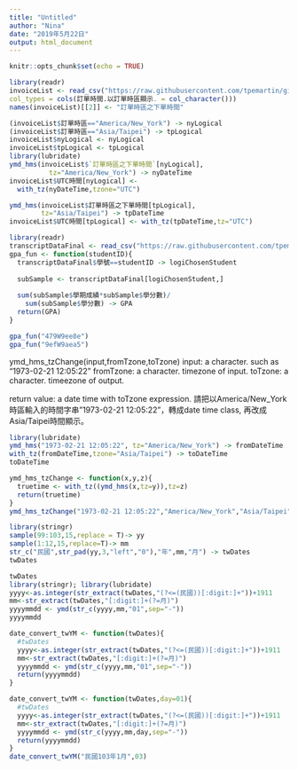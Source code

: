 ```yaml
---
title: "Untitled"
author: "Nina"
date: "2019年5月22日"
output: html_document
---
```


```r
knitr::opts_chunk$set(echo = TRUE)
```
```r
library(readr)
invoiceList <- read_csv("https://raw.githubusercontent.com/tpemartin/github-data/master/invoiceList.csv",
col_types = cols(訂單時間.以訂單時區顯示. = col_character()))
names(invoiceList)[[2]] <- "訂單時區之下單時間"
```

```r
(invoiceList$訂單時區=="America/New_York") -> nyLogical
(invoiceList$訂單時區=="Asia/Taipei") -> tpLogical
invoiceList$nyLogical <- nyLogical
invoiceList$tpLogical <- tpLogical
library(lubridate)
ymd_hms(invoiceList$`訂單時區之下單時間`[nyLogical],
          tz="America/New_York") -> nyDateTime
invoiceList$UTC時間[nyLogical] <-
  with_tz(nyDateTime,tzone="UTC")
```

```r
ymd_hms(invoiceList$訂單時區之下單時間[tpLogical],
        tz="Asia/Taipei") -> tpDateTime
invoiceList$UTC時間[tpLogical] <- with_tz(tpDateTime,tz="UTC")
```

```r
library(readr)
transcriptDataFinal <- read_csv("https://raw.githubusercontent.com/tpemartin/github-data/master/transcriptDataFinal.csv")
gpa_fun <- function(studentID){
  transcriptDataFinal$學號==studentID -> logiChosenStudent
  
  subSample <- transcriptDataFinal[logiChosenStudent,]
  
  sum(subSample$學期成績*subSample$學分數)/
    sum(subSample$學分數) -> GPA
  return(GPA)
}
```

```r
gpa_fun("479W9ee8e")
gpa_fun("9efW9aea5")
```
ymd_hms_tzChange(input,fromTzone,toTzone)
input: a character. such as "1973-02-21 12:05:22"
fromTzone: a character. timezone of input.
toTzone: a character. timeezone of output.

return value: a date time with toTzone expression.
請把以America/New_York時區輸入的時間字串"1973-02-21 12:05:22"，轉成date time class, 再改成Asia/Taipei時間顯示。

```r
library(lubridate)
ymd_hms("1973-02-21 12:05:22", tz="America/New_York") -> fromDateTime
with_tz(fromDateTime,tzone="Asia/Taipei") -> toDateTime
toDateTime
```

```r
ymd_hms_tzChange <- function(x,y,z){
  truetime <- with_tz((ymd_hms(x,tz=y)),tz=z)
  return(truetime)
}
ymd_hms_tzChange("1973-02-21 12:05:22","America/New_York","Asia/Taipei")
```

```r
library(stringr)
sample(99:103,15,replace = T)-> yy
sample(1:12,15,replace=T)-> mm
str_c("民國",str_pad(yy,3,"left","0"),"年",mm,"月") -> twDates
twDates
```

```r
twDates
library(stringr); library(lubridate)
yyyy<-as.integer(str_extract(twDates,"(?<=(民國))[:digit:]+"))+1911
mm<-str_extract(twDates,"[:digit:]+(?=月)")
yyyymmdd <- ymd(str_c(yyyy,mm,"01",sep="-"))
yyyymmdd
```


```r
date_convert_twYM <- function(twDates){
  #twDates
  yyyy<-as.integer(str_extract(twDates,"(?<=(民國))[:digit:]+"))+1911
  mm<-str_extract(twDates,"[:digit:]+(?=月)")
  yyyymmdd <- ymd(str_c(yyyy,mm,"01",sep="-"))
  return(yyyymmdd)
}
```

```r
date_convert_twYM <- function(twDates,day=01){
  #twDates
  yyyy<-as.integer(str_extract(twDates,"(?<=(民國))[:digit:]+"))+1911
  mm<-str_extract(twDates,"[:digit:]+(?=月)")
  yyyymmdd <- ymd(str_c(yyyy,mm,day,sep="-"))
  return(yyyymmdd)
}
date_convert_twYM("民國103年1月",03)
```




